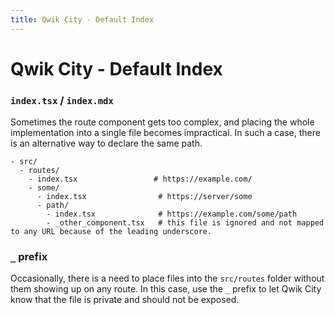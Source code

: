 ```yaml
---
title: Qwik City - Default Index
---
```


# Qwik City - Default Index 
### `index.tsx` / `index.mdx`

Sometimes the route component gets too complex, and placing the whole implementation into a single file becomes impractical. In such a case, there is an alternative way to declare the same path.

```
- src/
  - routes/
    - index.tsx                 # https://example.com/
    - some/           
      - index.tsx                # https://server/some
      - path/
        - index.tsx              # https://example.com/some/path
        - _other_component.tsx   # this file is ignored and not mapped to any URL because of the leading underscore.
```

### `_` prefix

Occasionally, there is a need to place files into the `src/routes` folder without them showing up on any route. In this case, use the `_` prefix to let Qwik City know that the file is private and should not be exposed.
